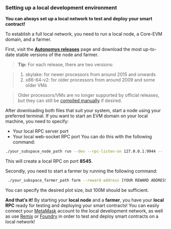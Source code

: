 ### Setting up a local development environment

**You can always set up a local network to test and deploy your smart contract!**

To establish a full local network, you need to run a local node, a Core-EVM domain, and a farmer.

First, visit the **[Autonomys releases](https://github.com/autonomys/subspace/releases)** page and download the most up-to-date stable versions of the node and farmer.

> **Tip:** 
>For each release, there are two versions:

>1. skylake: for newer processors from around 2015 and onwards
>2. x86-64-v2: for older processors from around 2009 and some older VMs

>Older processors/VMs are no longer supported by official releases, but they can still be [compiled manually](https://github.com/autonomys/subspace/blob/main/docs/development.md) if desired.

After downloading both files that suit your system, start a node using your preferred terminal. If you want to start an EVM domain on your local machine, you need to specify:

- Your local RPC server port
- Your local web-socket RPC port
You can do this with the following command:

```bash
./your_subspace_node_path run --dev --rpc-listen-on 127.0.0.1:9944 -- --domain-id 3 --dev --rpc-listen-on 127.0.0.1:8545
```

This will create a local RPC on port **8545**.

Secondly, you need to start a farmer by running the following command:

```bash
 ./your_subspace_farmer_path farm --reward-address [YOUR REWARD ADDRESS] path=tmp-farm,size=100M
```

You can specify the desired plot size, but 100M should be sufficient.

**And that’s it!** By starting your **local node** and a **farmer**, you have your **local RPC** ready for testing and deploying your smart contracts! You can easily connect your [MetaMask](https://metamask.io/) account to the local development network, as well as use [Remix](https://remix.ethereum.org/) or [Foundry](https://book.getfoundry.sh/) in order to test and deploy smart contracts on a local network! 